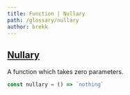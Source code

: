 ```yaml
---
title: Function | Nullary
path: /glossary/nullary
author: brekk
---
```


## [Nullary](/glossary/nullary)

A function which takes zero parameters. 

```js
const nullary = () => `nothing`
```
